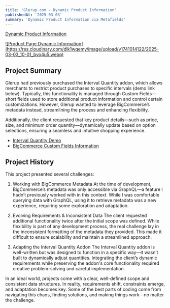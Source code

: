 ```yaml
---
title: 'Glerup.com - Dynamic Product Information'
publishedAt: '2025-03-03'
summary: 'Dynamic Product Information via Metafields'
---
```


[Dynamic Product Information](https://glerup.com/luxury-set-up-boxes/?sku=C33BRL)

<a href="https://res.cloudinary.com/dlk1wqemy/image/upload/v1741014122/2025-03-03_10-01_bvo4u5.webp">
![Product Page Dynamic Information](https://res.cloudinary.com/dlk1wqemy/image/upload/v1741014122/2025-03-03_10-01_bvo4u5.webp)
</a>

## Project Summary

Glerup had previously purchased the Interval Quantity addon, which allows merchants to restrict product purchases to specific intervals (demo link below). Typically, this functionality is managed through Custom Fields—short fields used to store additional product information and control certain customizations. However, Glerup wanted to leverage BigCommerce’s metadata instead, streamlining the process and enhancing flexibility.

Additionally, the client requested that key product details—such as price, size, and minimum order quantity—dynamically update based on option selections, ensuring a seamless and intuitive shopping experience.

- [Interval Quantity Demo](https://addons.intuitsolutions.net/dunlop-tortex-standard-guitar-picks-60-mm/)
- [BigCommerce Custom Fields Information](https://support.bigcommerce.com/s/article/Custom-Fields?language=en_US)

## Project History

This project presented several challenges:

1. Working with BigCommerce Metadata
At the time of development, BigCommerce’s metadata was only accessible via GraphQL—a feature I hadn’t previously worked with in this context. While I was comfortable querying data with GraphQL, using it to retrieve metadata was a new experience, requiring some exploration and adaptation.

2. Evolving Requirements & Inconsistent Data
The client requested additional functionality twice after the initial scope was defined. While flexibility is part of any development process, the real challenge lay in the inconsistent formatting of the metadata they provided. This made it difficult to ensure scalability and maintain a streamlined approach.

3. Adapting the Interval Quantity Addon
The Interval Quantity addon is well-written but was designed to function in a specific way—it wasn’t built to dynamically adjust quantities. Integrating the client’s dynamic requirements while preserving the addon's core functionality required creative problem-solving and careful implementation.

In an ideal world, projects come with a clear, well-defined scope and consistent data structures. In reality, requirements shift, constraints emerge, and adaptation becomes key. Some of the best parts of coding come from navigating this chaos, finding solutions, and making things work—no matter the challenge.